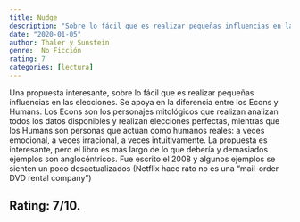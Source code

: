 ```yaml
---
title: Nudge
description: "Sobre lo fácil que es realizar pequeñas influencias en las elecciones"
date: "2020-01-05"
author: Thaler y Sunstein
genre:  No Ficción
rating: 7
categories: [lectura]
---
```

Una propuesta interesante, sobre lo fácil que es realizar pequeñas influencias en las elecciones. Se apoya en la diferencia entre los Econs y Humans. Los Econs son los personajes mitológicos que realizan analizan todos los datos disponibles y realizan elecciones perfectas, mientras que los Humans son personas que actúan como humanos reales: a veces emocional, a veces irracional, a veces intuitivamente. La propuesta es interesante, pero el libro es más largo de lo que debería y demasiados ejemplos son anglocéntricos. Fue escrito el 2008 y algunos ejemplos se sienten un poco desactualizados (Netflix hace rato no es una “mail-order DVD rental company”) 

## Rating: 7/10.
